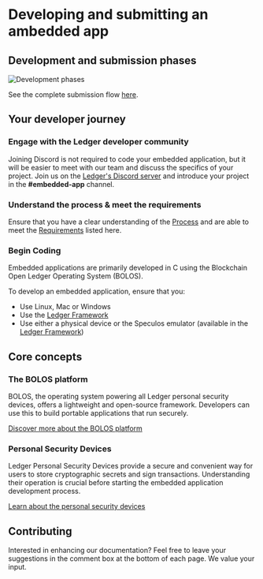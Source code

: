 
# Developing and submitting an ambedded app

## Development and submission phases

<Zoom>
    <img
      alt="Development phases"
      src="/dev-sub-flow.png"
    />
</Zoom>

See the complete submission flow [here](../introduction/release-flow).

## Your developer journey

### Engage with the Ledger developer community

Joining Discord is not required to code your embedded application, but it will be easier to meet with our team and discuss the specifics of your project. Join us on the [Ledger's Discord server](https://developers.ledger.com/discord/) and introduce your project in the **#embedded-app** channel.

### Understand the process & meet the requirements

Ensure that you have a clear understanding of the [Process](../introduction/release-flow) and are able to meet the [Requirements](../submission/requirements) listed here.


### Begin Coding

Embedded applications are primarily developed in C using the Blockchain Open Ledger Operating System (BOLOS).

To develop an embedded application, ensure that you:
- Use Linux, Mac or Windows
- Use the [Ledger Framework](../quickstart/framework)
- Use either a physical device or the Speculos emulator (available in the [Ledger Framework](../quickstart/framework))


## Core concepts

### The BOLOS platform

BOLOS, the operating system powering all Ledger personal security devices, offers a lightweight and open-source framework. Developers can use this to build portable applications that run securely.

[Discover more about the BOLOS platform](../bolos)

### Personal Security Devices

Ledger Personal Security Devices provide a secure and convenient way for users to store cryptographic secrets and sign transactions. Understanding their operation is crucial before starting the embedded application development process.

[Learn about the personal security devices](../psd)


## Contributing

Interested in enhancing our documentation? Feel free to leave your suggestions in the comment box at the bottom of each page. We value your input.